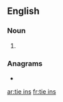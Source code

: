 ==English==

===Noun===
{{head|en|noun plural form}}

# {{plural of|tie in|lang=en}}

===Anagrams===
* {{l|en|seniti}}

[[ar:tie ins]]
[[fr:tie ins]]